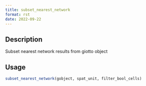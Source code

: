 ```yaml
--- 
title: subset_nearest_network 
format: rst 
date: 2022-09-22 
--- 
```


## Description

Subset nearest network results from giotto object


## Usage

```r
subset_nearest_network(gobject, spat_unit, filter_bool_cells)
```


